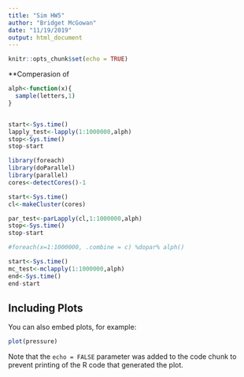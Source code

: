 ```yaml
---
title: "Sim HW5"
author: "Bridget McGowan"
date: "11/19/2019"
output: html_document
---
```


```r
knitr::opts_chunk$set(echo = TRUE)
```

**Comperasion of 

```r
alph<-function(x){
  sample(letters,1)
}


start<-Sys.time()
lapply_test<-lapply(1:1000000,alph)
stop<-Sys.time()
stop-start

library(foreach)
library(doParallel)
library(parallel)
cores<-detectCores()-1

start<-Sys.time()
cl<-makeCluster(cores)

par_test<-parLapply(cl,1:1000000,alph)
stop<-Sys.time()
stop-start

#foreach(x=1:1000000, .combine = c) %dopar% alph()

start<-Sys.time()
mc_test<-mclapply(1:1000000,alph)
end<-Sys.time()
end-start
```

## Including Plots

You can also embed plots, for example:

```r
plot(pressure)
```

Note that the `echo = FALSE` parameter was added to the code chunk to prevent printing of the R code that generated the plot.
